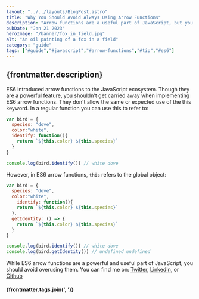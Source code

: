 ```yaml
---
layout: "../../layouts/BlogPost.astro"
title: "Why You Should Avoid Always Using Arrow Functions"
description: "Arrow functions are a useful part of JavaScript, but you shouldn't use them for everything"
pubDate: "Jan 21 2023"
heroImage: "/banner/fox_in_field.jpg"
alt: "An oil painting of a fox in a field"
category: "guide"
tags: ["#guide","#javascript","#arrow-functions","#tip","#es6"]
---
```


## {frontmatter.description}

ES6 introduced arrow functions to the JavaScript ecosystem. Though they are a powerful feature, you shouldn't get carried away when implementing ES6 arrow functions. They don't allow the same or expected use of the this keyword. In a regular function you can use this to refer to:

```js
var bird = {
  species: "dove",
  color:"white",
  identify: function(){
    return `${this.color} ${this.species}`
  }
}

console.log(bird.identify()) // white dove
```

However, in ES6 arrow functions, `this` refers to the global object:

```js
var bird = {
  species: "dove",
  color:"white",
    identify: function(){
    return `${this.color} ${this.species}`
  },
  getIdentity: () => {
    return `${this.color} ${this.species}`
  }
}

console.log(bird.identify()) // white dove
console.log(bird.getIdentity()) // undefined undefined
```

While ES6 arrow functions are a powerful and useful part of JavaScript, you should avoid overusing them. You can find me on: <a href="https://twitter.com/ronjtech" target="_blank" rel="noreferrer noopener">Twitter</a>, <a href="https://www.linkedin.com/in/ronjf/" target="_blank" rel="noreferrer noopener">LinkedIn</a>, or <a href="https://github.com/ronthetech" target="_blank" rel="noreferrer noopener">Github</a>

#### {frontmatter.tags.join(', ')}

